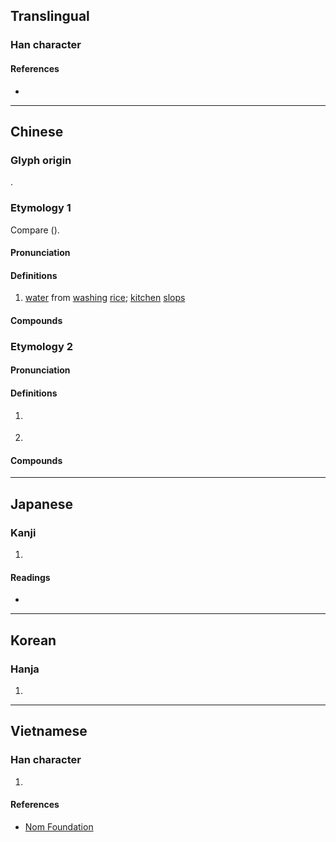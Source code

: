{{character info/new}}
==Translingual==

===Han character===
{{Han char|rn=85|rad=水|as=05|sn=8|four=34170|canj=ETM|ids=⿰氵甘}}

====References====
* {{Han ref|kx=0616.100|dkj=17289|dj=1010.010|hdz=31580.010|uh=6CD4|ud=27860|bh=CCF4|bd=52468}}

----

==Chinese==
{{zh-forms}}

===Glyph origin===
{{Han etym}}
{{Han compound|水|甘|ls=psc|c1=s|c2=p|t1=water}}.

===Etymology 1===
Compare {{cog|vi|cơm||cooked rice}} ({{zh-ref|Ferlus, 2010}}).

====Pronunciation====
{{zh-pron
|m=gān
|c=gam1
|h=pfs=
|md=
|mn=kam
|mn-t=gam1
|w=1koe
|mc=y
|oc=y
|cat=n
}}

====Definitions====
{{zh-hanzi}}

# [[water]] from [[washing]] [[rice]]; [[kitchen]] [[slops]]

====Compounds====
{{zh-der|泔水|泔水桶|泔淡|米泔水|泔腳}}

===Etymology 2===
{{zh-forms}}

====Pronunciation====
{{zh-pron
|md=āng
|mn=ám
|cat=n,mn:a
}}

====Definitions====
{{zh-hanzi}}

# {{lb|zh|Min Dong|Hokkien}} {{zh-alt-form|飲|tr=-|[[rice water]]}}
# {{lb|zh|Hokkien}} {{zh-alt-form|飲|tr=-|[[sticky]] and [[watery]]}}

====Compounds====
{{zh-der|泔糜|潘泔|泔湯|泔漿|泔腫|泔籬仔|泔滯|泔屎|泔湯屎}}

----

==Japanese==

===Kanji===
{{ja-kanji|grade=|rs=水05}}

# {{defn|lang=ja|sort=水05}}

====Readings====
* {{ja-readings|on=[[かん]] (kan), [[ごん]] (gon)|kun=}}

----

==Korean==

===Hanja===
{{ko-hanja|hangeul=검|eumhun=|rv=geom|mr=kŏm|y=kem}}

# {{defn|lang=ko|sort=水05}}

----

==Vietnamese==

===Han character===
{{vi-readings|rs=水05|hanviet=cam}}

# {{defn|lang=vi|sort=水05}}

====References====
* [http://nomfoundation.org/common/nom_details.php?codepoint=6cd4 Nom Foundation]